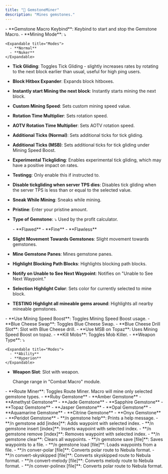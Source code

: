 ```yaml
---
title: "💎 GemstoneMiner"
description: "Mines gemstones."
---
```


<Accordion title="General" icon="pickaxe" iconType="solid">
  - **Gemstone Macro Keybind**: Keybind to start and stop the Gemstone Macro.
  - **Mining Mode**: ⤵

    <Expandable title="Modes">
      - **Normal**
      - **Nuker**
    </Expandable>
  - **Tick Gliding**: Toggles Tick Gliding - slightly increases rates by rotating to the next block earlier than usual, useful for high ping users.
  - **Block Hitbox Expander**: Expands block hitboxes.
  - **Instantly start Mining the next block**: Instantly starts mining the next block.
  - **Custom Mining Speed**: Sets custom mining speed value.
  - **Rotation Time Multiplier**: Sets rotation speed.
  - **AOTV Rotation Time Multiplier**: Sets AOTV rotation speed.
  - **Additional Ticks (Normal)**: Sets additional ticks for tick gliding.
  - **Additional Ticks (MSB)**: Sets additional ticks for tick gliding under Mining Speed Boost.
  - **Experimental Tickgliding**: Enables experimental tick gliding, which may have a positive impact on rates.
  - **Testingg**: Only enable this if instructed to.
  - **Disable tickgliding when server TPS dies**: Disables tick gliding when the server TPS is less than or equal to the selected value.
  - **Sneak While Mining**: Sneaks while mining.
  - **Pristine**: Enter your pristine amount.
  - **Type of Gemstone**: ⤵ Used by the profit calculator.

    <Expandable title="Type">
      - **Flawed**
      - **Fine**
      - **Flawless**
    </Expandable>
  - **Slight Movement Towards Gemstones**: Slight movement towards gemstones.
  - **Mine Gemstone Panes**: Mines gemstone panes.
  - **Highlight Blocking Path Blocks**: Highlights blocking path blocks.
  - **Notify on Unable to See Next Waypoint**: Notifies on "Unable to See Next Waypoint."
  - **Selection Highlight Color**: Sets color for currently selected to mine block.
  - **TESTING Highlight all mineable gems around**: Highlights all nearby mineable gemstones.
</Accordion>

<Accordion title="Mining Speed Boost" icon="sparkles">
  - **Use Mining Speed Boost**: Toggles Mining Speed Boost usage.
  - **Blue Cheese Swap**: Toggles Blue Cheese Swap.
  - **Blue Cheese Drill Slot**: Slot with Blue Cheese drill.
  - **Use MSB on Topaz**: Uses Mining Speed Boost on topaz.
</Accordion>

<Accordion title="Mob Killer" icon="swords" iconType="solid">
  - **Kill Mobs**: Toggles Mob Killer.
  - **Weapon Type**: ⤵

    <Expandable title="Modes">
      - **Ability**
      - **Hyperion**
    </Expandable>
  - **Weapon Slot**: Slot with weapon.

    <Info>
      Change range in "Combat Macro" module.
    </Info>
</Accordion>

<Accordion title="Route Miner" icon="sparkles">
  - **Route Miner**: Toggles Route Miner.
</Accordion>

<Accordion title="Gemstone Type" icon="diamond" iconType="solid">
  <Info>
    Macro will mine only selected gemstone types.
  </Info>
  - **Ruby Gemstone**
  - **Amber Gemstone**
  - **Amethyst Gemstone**
  - **Jade Gemstone**
  - **Sapphire Gemstone**
  - **Topaz Gemstone**
  - **Jasper Gemstone**
  - **Opal Gemstone**
  - **Aquamarine Gemstone**
  - **Citrine Gemstone**
  - **Onyx Gemstone**
  - **Peridot Gemstone**
</Accordion>

<Accordion title="Commands" icon="sparkles">
  - **/n gemstone help**: Prints a help message.
  - **/n gemstone add [index]**: Adds waypoint with selected index.
  - **/n gemstone insert [index]**: Inserts waypoint with selected index.
  - **/n gemstone remove [index]**: Removes waypoint with selected index.
  - **/n gemstone clear**: Clears all waypoints.
  - **/n gemstone save [file]**: Saves waypoints to a file.
  - **/n gemstone load [file]**: Loads waypoints from a file.
  - **/n conver-polar [file]**: Converts polar route to Nebula format.
  - **/n convert-skyskipped [file]**: Converts skyskipped route to Nebula format.
  - **/n convert-melody [file]**: Converts melody route to Nebula format.
  - **/n conver-polinex [file]**: Converts polar route to Nebula format.
</Accordion>
